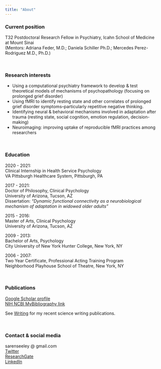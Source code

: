 ```yaml
---
title: "About"
---
```

<p>

### Current position

T32 Postdoctoral Research Fellow in Psychiatry, Icahn School of Medicine at Mount Sinai<br>
(Mentors: Adriana Feder, M.D.; Daniela Schiller Ph.D.; Mercedes Perez-Rodriguez M.D., Ph.D.)
<p><br>

### Research interests

* Using a computational psychiatry framework to develop & test theoretical models of mechanisms of psychopathology (focusing on prolonged grief disorder) 
* Using fMRI to identify resting state and other correlates of prolonged grief disorder symptoms--particularly repetitive negative thinking.
* Identifying neural & behavioral mechanisms involved in adaptation after trauma (resting state, social cognition, emotion regulation, decision-making)
* Neuroimaging: improving uptake of reproducible fMRI practices among researchers
<p><br>

### Education

2020 - 2021:<br>
Clinical Internship in Health Service Psychology<br>
VA Pittsburgh Healthcare System, Pittsburgh, PA

2017 - 2021:<br>
Doctor of Philosophy, Clinical Psychology<br>
University of Arizona, Tucson, AZ<br>
Dissertation:
_"Dynamic functional connectivity as a neurobiological mechanism of adaptation in widowed older adults"_ 

2015 - 2016:<br>
Master of Arts, Clinical Psychology<br>
University of Arizona, Tucson, AZ

2009 - 2013: <br>
Bachelor of Arts, Psychology<br>
City University of New York Hunter College, New York, NY

2006 - 2007: <br>
Two Year Certificate, Professional Acting Training Program<br>
Neighborhood Playhouse School of Theatre, New York, NY


<p><br>

### Publications

[Google Scholar profile](https://scholar.google.com/citations?user=sgm7c2UAAAAJ&hl=en)<br>
[NIH NCBI MyBibliography link](https://www.ncbi.nlm.nih.gov/myncbi/saren.seeley.1/bibliography/public/)

See [Writing](/sciwriting.html) for my recent science writing publications.

<p><br>

### Contact & social media

sarenseeley @ gmail.com<br>
[Twitter](https://twitter.com/sarenseeley)<br>
[ResearchGate](https://www.researchgate.net/profile/Saren-Seeley)<br>
[LinkedIn](https://www.linkedin.com/in/saren-h-seeley-77a1b858/)
